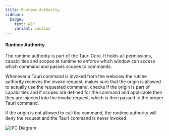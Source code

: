 ```yaml
---
title: Runtime Authority
sidebar:
  badge:
    text: WIP
    variant: caution
---
```


#### Runtime Authority

The runtime authority is part of the Tauri Core.
It holds all permissions, capabilities and scopes at runtime to enforce
which window can access which command and passes scopes to commands.

Whenever a Tauri command is invoked from the webview the rutime authority
recieves the invoke request, makes sure that the origin is allowed to actually
use the requested command, checks if the origin is part of capabilities and
if scopes are defined for the command and applicable then they are injected into
the invoke request, which is then passed to the proper Tauri command.

If the origin is not allowed to call the command, the runtime authority will deny
the request and the Tauri command is never invoked.

![IPC Diagram](@assets/concepts/runtime-authority.svg)
